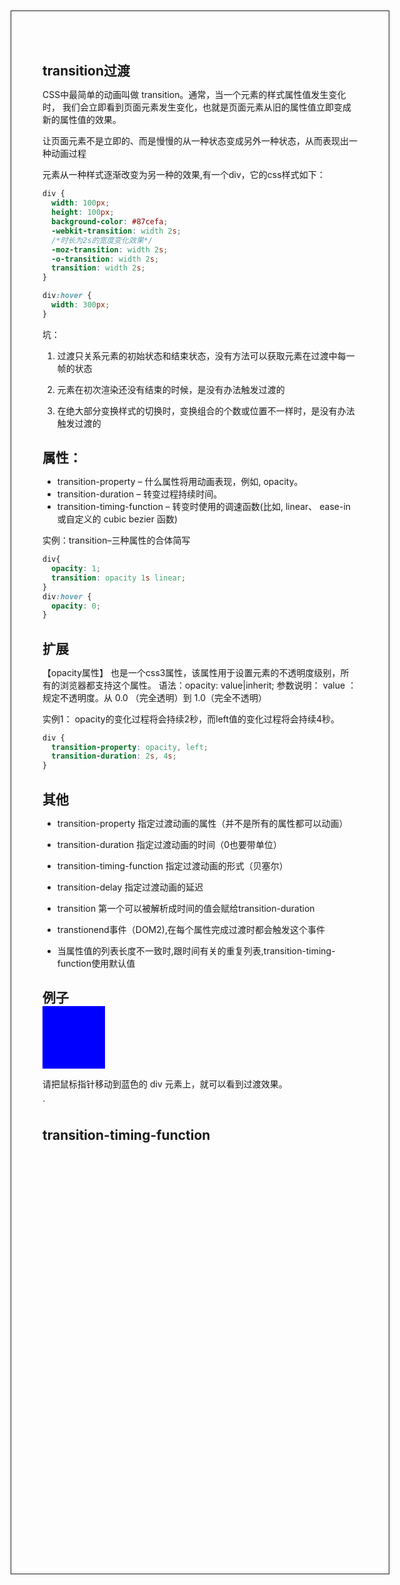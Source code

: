 
## transition过渡
CSS中最简单的动画叫做 transition。通常，当一个元素的样式属性值发生变化时，
我们会立即看到页面元素发生变化，也就是页面元素从旧的属性值立即变成新的属性值的效果。

让页面元素不是立即的、而是慢慢的从一种状态变成另外一种状态，从而表现出一种动画过程

元素从一种样式逐渐改变为另一种的效果,有一个div，它的css样式如下：
```css
div {
  width: 100px;
  height: 100px;
  background-color: #87cefa;
  -webkit-transition: width 2s;
  /*时长为2s的宽度变化效果*/
  -moz-transition: width 2s;
  -o-transition: width 2s;
  transition: width 2s;
}

div:hover {
  width: 300px;
}
```

坑：
1. 过渡只关系元素的初始状态和结束状态，没有方法可以获取元素在过渡中每一帧的状态

2. 元素在初次渲染还没有结束的时候，是没有办法触发过渡的

3. 在绝大部分变换样式的切换时，变换组合的个数或位置不一样时，是没有办法触发过渡的

## 属性：
* transition-property – 什么属性将用动画表现，例如, opacity。
* transition-duration – 转变过程持续时间。
* transition-timing-function – 转变时使用的调速函数(比如, linear、 ease-in 或自定义的 cubic bezier 函数)

实例：transition–三种属性的合体简写
```css
div{
  opacity: 1;
  transition: opacity 1s linear;
}
div:hover {
  opacity: 0;
}
```

## 扩展
【opacity属性】
也是一个css3属性，该属性用于设置元素的不透明度级别，所有的浏览器都支持这个属性。
语法：opacity: value|inherit;
参数说明：
value ：规定不透明度。从 0.0 （完全透明）到 1.0（完全不透明）

实例1：
opacity的变化过程将会持续2秒，而left值的变化过程将会持续4秒。
```css
div {
  transition-property: opacity, left;
  transition-duration: 2s, 4s;
}
```

## 其他
* transition-property 
  指定过渡动画的属性（并不是所有的属性都可以动画）
* transition-duration
  指定过渡动画的时间（0也要带单位）
* transition-timing-function
  指定过渡动画的形式（贝塞尔）

* transition-delay
  指定过渡动画的延迟

* transition
  第一个可以被解析成时间的值会赋给transition-duration

* transtionend事件（DOM2),在每个属性完成过渡时都会触发这个事件

* 当属性值的列表长度不一致时,跟时间有关的重复列表,transition-timing-function使用默认值

## 例子

<!DOCTYPE html>
<html>

<head>
  <style>
    #transitionId {
      width: 100px;
      height: 100px;
      background: blue;
      transition-property: width;
      transition-duration: 2s;

      -moz-transition-property: width;
      -moz-transition-duration: 2s;

      -webkit-transition-property: width;
      -webkit-transition-duration: 2s;

      -o-transition-property: width;
      -o-transition-duration: 2s;
    }

    #transitionId:hover {
      width: 300px;
    }
  </style>
</head>

<body>
  <div id='transitionId'></div>
  <p>请把鼠标指针移动到蓝色的 div 元素上，就可以看到过渡效果。</p>
</body>

</html>
`

<CodePannel name='transition' language='html' code={testCode} height='500px'/>

## transition-timing-function
<!DOCTYPE html>
<html>

<head>
	<meta charset="UTF-8">
	<title></title>
	<style type="text/css">
		* {
			margin: 0;
			padding: 0;
		}

		html {
			height: 100%;
		}

		body {
			width: 60%;
			height: 60%;
			border: 1px solid;
			margin: 100px auto 0;
		}

		#test {
			width: 100px;
			height: 100px;
			background: pink;
			text-align: center;
			font: 30px/100px "微软雅黑";

			/*display: block;*/

			position: absolute;
			left: 0;
			right: 0;
			bottom: 0;
			top: 0;
			margin: auto;

			transition-property: width, height;
			transition-duration: 2s;
			transition-timing-function: linear;
		}
	</style>
</head>

<body>
	<div id="test">
    讲鼠标悬停在div
	</div>
</body>
<script type="text/javascript">
	window.onload = function () {
		var testNode = document.querySelector("#test");
		var bodyNode = document.querySelector("body");
		//dom0事件
		bodyNode.onmouseover = function () {
			testNode.style.width = "300px";
			testNode.style.height = "300px";
			setTimeout(function () {
				testNode.style.display = "none";
			}, 3000)
		}
		//dom2
		testNode.addEventListener("transitionend", function () {
			alert("over")
		})
	}
</script>

</html>
`

<CodePannel name='transition-timing-function' language='html' code={testCode2} height='500px'/>

## 过渡天坑
transition在元素首次渲染还没有结束的情况下是不会被触发的	

```html
<!DOCTYPE html>
<html>

<head>
	<meta charset="UTF-8">
	<title></title>
	<style type="text/css">
		* {
			margin: 0;
			padding: 0;
		}

		html {
			height: 100%;
		}

		body {
			width: 60%;
			height: 60%;
			border: 1px solid;
			margin: 100px auto 0;
		}

		#test {
			width: 100px;
			height: 100px;
			background: pink;
			text-align: center;
			position: absolute;
			left: 0;
			right: 0;
			bottom: 0;
			top: 0;
			margin: auto;

			transition-property: width;
			transition-duration: 2s;
			transition-timing-function: linear;
		}
	</style>
</head>

<body>
	<div id="test">
	</div>
</body>
<script type="text/javascript">
	// transition在元素首次渲染还没有结束的情况下是不会被触发的	
	// window.onload=function(){
	setTimeout(function () {
		var test = document.querySelector("#test");
		test.style.width = "300px";
	}, 3000)

//		}
</script>

</html>
```

## 过渡的简写属性
```html
<!DOCTYPE html>
<html>

<head>
	<meta charset="UTF-8">
	<title></title>
	<style type="text/css">
		* {
			margin: 0;
			padding: 0;
		}

		html {
			height: 100%;
		}

		body {
			width: 60%;
			height: 60%;
			border: 1px solid;
			margin: 100px auto 0;
		}

		#test {
			width: 200px;
			height: 200px;
			border-radius: 50%;
			background: pink;
			text-align: center;
			font: 30px/100px "微软雅黑";

			/*display: block;*/

			position: absolute;
			left: 0;
			right: 0;
			bottom: 0;
			top: 0;
			margin: auto;

			/*transition-property: width,height;*/
			/*transition-duration: 2s;*/
			/*transition-timing-function:linear;*/

			/*高度变完宽度再变，第二个参数是延迟3秒*/
			transition: 2s 3s width, 3s height;

			/*高宽一起变*/
			/*transition: 2s width,3s height;*/
		}

		body:hover #test {
			width: 100px;
			height: 100px;
			background: black;

		}
	</style>
</head>

<body>
	<div id="test">
	</div>
</body>

</html>
```